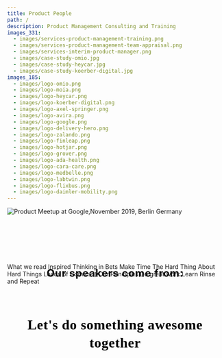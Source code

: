 ```yaml
---
title: Product People
path: /
description: Product Management Consulting and Training
images_331:
  - images/services-product-management-training.png
  - images/services-product-management-team-appraisal.png
  - images/services-interim-product-manager.png
  - images/case-study-omio.jpg
  - images/case-study-heycar.jpg
  - images/case-study-koerber-digital.jpg
images_185:
  - images/logo-omio.png
  - images/logo-moia.png
  - images/logo-heycar.png
  - images/logo-koerber-digital.png
  - images/logo-axel-springer.png
  - images/logo-avira.png
  - images/logo-google.png
  - images/logo-delivery-hero.png
  - images/logo-zalando.png
  - images/logo-finleap.png
  - images/logo-hotjar.png
  - images/logo-grover.png
  - images/logo-ada-health.png
  - images/logo-cara-care.png
  - images/logo-medbelle.png
  - images/logo-labtwin.png
  - images/logo-flixbus.png
  - images/logo-daimler-mobility.png
---
```


<TopSection
  titleText="Discover and Deliver Great Products. Faster"
  buttonText="Schedule a call"
/>
<Grid container justify="center" id="clients">
  <Grid item xs={12} md={8}>
    <GridContainer>
      <GridItemImage
        imageURL="images/logo-omio.png"
        altText="Omio GoEuro logo"
      />
      <GridItemImage imageURL="images/logo-heycar.png" altText="heycar logo" />
      <GridItemImage imageURL="images/logo-moia.png" altText="MOIA logo" />
      <GridItemImage
        imageURL="images/logo-koerber-digital.png"
        altText="Koerber Digital logo"
      />
      <GridItemImage
        imageURL="images/logo-axel-springer.png"
        altText="Axel Springer logo"
      />
      <GridItemImage
        imageURL="images/logo-avira.png"
        altText="Avira Antivirus logo"
      />
    </GridContainer>
  </Grid>
</Grid>
<Grid container justify="center">
  <Grid item xs={12} md={8}>
    <TextSectionSmallTitle
      title="CAPABILITIES"
      text="We upgrade product teams through coaching, consulting, working hand-on and acting as a sparring partner for management. We work directly and personally with you and your team to achieve current and future success."
    />
  </Grid>
</Grid>
<Grid container justify="center">
  <Grid item xs={12} lg={4}>
    <ServicesCard
      overlappingBoxText="1-6 months"
      imageURL="images/services-interim-product-manager.png"
      title="Interim Product Manager"
      subtitle="Embedded in the team, onsite or remote"
    />
  </Grid>
  <Grid item xs={12} lg={4}>
    <ServicesCard
      overlappingBoxText="10-15 days"
      imageURL="images/services-product-management-team-appraisal.png"
      title="Product Profitability Turnaround"
      subtitle="People, Product, Processes"
    />
  </Grid>
  <Grid item xs={12} lg={4}>
    <ServicesCard
      overlappingBoxText="1-2 days"
      imageURL="images/services-product-management-training.png"
      title="(Remote) Product Management Training"
      subtitle="Discovery, Delivery, Metrics"
    />
  </Grid>
</Grid>
<ButtonBig text="Schedule a call" link="https://calendly.com/mirelamus" />
<Grid container justify="center">
  <Grid item xs={12} md={8}>
    <TextSectionSmallTitle
      title="CASE STUDIES"
      text="We would say more but we’ve signed an NDA. We’re happy to provide references or more general details about our work."
    />
  </Grid>
</Grid>
<Grid container spacing={40} justify="center">
  <Grid item xs={12} lg={4}>
    <CaseStudyCard
      imgHeight={358}
      subtitle="Case Study Omio"
      imgURL="images/case-study-omio.jpg"
      title="omio"
    />
  </Grid>
  <Grid item xs={12} lg={4}>
    <CaseStudyCard
      imgHeight={358}
      subtitle="Case Study HeyCar"
      imgURL="images/case-study-heycar.jpg"
      title="HeyCar"
    />
  </Grid>
  <Grid item xs={12} lg={4}>
    <CaseStudyCard
      imgHeight={358}
      imgURL="images/case-study-koerber-digital.jpg"
      title="Körber Digital"
      subtitle="MVP Scoping and Rollout"
    />
  </Grid>
</Grid>
<Grid container justify="center">
  <Grid item xs={12} md={8}>
    <TextSectionSmallTitle
      title="COMMUNITY EVENTS"
      text="Meet our active community of 3000 Product People. Our (online) events feature speakers from Google, Tinder, Delivery Hero, Zalando, Ada Health, Headspace, Grover, Uber, Volkswagen, Daimler, Klarna, N26 and more."
    />
  </Grid>
</Grid>
<img
  src="/images/product-meetup-at-google-2019.jpg"
  style="max-width: 100%"
  alt="Product Meetup at Google,November 2019, Berlin Germany"
/>

<ButtonBig
  text="Join our community"
  link="https://www.meetup.com/productmanagementpeople/events/"
/>
<h2
  style="
    font-style: normal;
    font-weight: bold;
    font-size: 24px;
    line-height: 32px;
    text-align: center;
    letter-spacing: 1px;
    color: black;
    margin-top: 120px;
    margin-bottom: -40px;
  "
>
  Our speakers come from:
</h2>
<Grid container justify="center">
  <Grid item xs={12} md={8}>
    <GridContainer>
      <GridItemImage imageURL="images/logo-google.png" altText="Google logo" />
      <GridItemImage
        imageURL="images/logo-delivery-hero.png"
        altText="Delivery Hero logo"
      />
      <GridItemImage
        imageURL="images/logo-zalando.png"
        altText="Zalando logo"
      />
      <GridItemImage
        imageURL="images/logo-finleap.png"
        altText="Finleap logo"
      />
      <GridItemImage imageURL="images/logo-hotjar.png" altText="Hotjar logo" />
      <GridItemImage imageURL="images/logo-grover.png" altText="Grover logo" />
      <GridItemImage
        imageURL="images/logo-ada-health.png"
        altText="Ada Health logo"
      />
      <GridItemImage
        imageURL="images/logo-cara-care.png"
        altText="Cara Care logo"
      />
      <GridItemImage
        imageURL="images/logo-medbelle.png"
        altText="Medbelle logo"
      />
      <GridItemImage
        imageURL="images/logo-labtwin.png"
        altText="Labtwin logo"
      />
      <GridItemImage
        imageURL="images/logo-flixbus.png"
        altText="Flixbus logo"
      />
      <GridItemImage
        imageURL="images/logo-daimler-mobility.png"
        altText="Daimler Mobility logo"
      />
    </GridContainer>
  </Grid>
</Grid>
<ButtonBig text="Speak or host" link="https://airtable.com/shrq6BJyVVRky4Po8" />
<Grid container justify="center">
  <Grid item xs={12} md={8}>
    <TextSectionSmallTitle
      title="CULTURE"
      text="We’re a small team of smart people on a mission to help the world build better products."
    />
  </Grid>
</Grid>
<Grid container spacing={40} justify="center">
  <Grid item xs={12} md={4}>
    <CultureCard imageURL="/images/icon-book.png" altText="Culture icon">
      <CultureCardTitle>What we read</CultureCardTitle>
      <CultureCardList>
        <CultureCardListItem>Inspired</CultureCardListItem>
        <CultureCardListItem>Thinking in Bets</CultureCardListItem>
        <CultureCardListItem>Make Time</CultureCardListItem>
        <CultureCardListItem>
          The Hard Thing About
          <br /> Hard Things
        </CultureCardListItem>
        <CultureCardListItem>Loads of Comics :)</CultureCardListItem>
      </CultureCardList>
    </CultureCard>
  </Grid>
  <Grid item xs={12} md={4}>
    <CultureCard
      imageURL="/images/icon-principles.png"
      altText="Principles icon"
    >
      <CultureCardTitle>Our Principles</CultureCardTitle>
      <CultureCardList>
        <CultureCardListItem>Do great work</CultureCardListItem>
        <CultureCardListItem>Learn</CultureCardListItem>
        <CultureCardListItem>Rinse and Repeat</CultureCardListItem>
      </CultureCardList>
    </CultureCard>
  </Grid>
</Grid>
<h2
  style="
font-family: Red Hat Display;
font-weight: 700;
font-size: 32px;
line-height: 42px;
text-align: center;
letter-spacing: 0.8px;
color: #000000;
margin-top: 72px;
"
>
  Let's do something awesome together
</h2>
<ButtonBig
  text="See open positions"
  link="https://angel.co/company/productpeople/jobs"
/>
